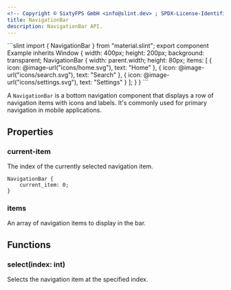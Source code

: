 ```yaml
---
<!-- Copyright © SixtyFPS GmbH <info@slint.dev> ; SPDX-License-Identifier: MIT -->
title: NavigationBar
description: NavigationBar API.
---
```



<CodeSnippetMD imagePath="" imageWidth="0" imageHeight="0" imageAlt="">
```slint
import { NavigationBar } from "material.slint";
export component Example inherits Window {
    width: 400px;
    height: 200px;
    background: transparent;
    NavigationBar {
        width: parent.width;
        height: 80px;
        items: [
            { icon: @image-url("icons/home.svg"), text: "Home" },
            { icon: @image-url("icons/search.svg"), text: "Search" },
            { icon: @image-url("icons/settings.svg"), text: "Settings" }
        ];
    }
}
```
</CodeSnippetMD>

A `NavigationBar` is a bottom navigation component that displays a row of navigation items with icons and labels. It's commonly used for primary navigation in mobile applications.

## Properties

### current-item
<SlintProperty propName="current-item" typeName="int" propertyVisibility="in-out">
The index of the currently selected navigation item.

```slint "current_item: 0;"
NavigationBar {
    current_item: 0;
}
```
</SlintProperty>

### items
<SlintProperty propName="items" typeName="[struct]" structName="NavigationItem">
An array of navigation items to display in the bar.
</SlintProperty>

## Functions

### select(index: int)
Selects the navigation item at the specified index.
